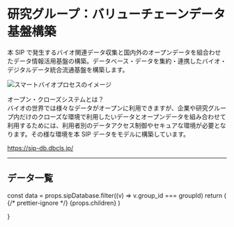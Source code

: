 


# 研究グループ：バリューチェーンデータ基盤構築

本 SIP で発生するバイオ関連データ収集と国内外のオープンデータを組合わせたデータ情報活用基盤の構築。データベース・データを集約・連携したバイオ・デジタルデータ統合流通基盤を構築します。

<Image
  src="/group4ADB_01.png"
  alt="スマートバイオプロセスのイメージ"
  width={900}
  height={583}
  priority
/>

オープン・クローズシステムとは？<br />
バイオの世界では様々なデータがオープンに利用できますが、企業や研究グループ内だけのクローズな環境で利用したいデータとオープンデータを組み合わせて利用するためには、利用者別のデータアクセス制御やセキュアな環境が必要となります。その様な環境を本 SIP データをモデルに構築しています。

[https://sip-db.dbcls.jp/ ](https://sip-db.dbcls.jp/)

---

## データ一覧

  const data = props.sipDatabase.filter((v) => v.group_id === groupId)
  return (
    <Layout title={title}>
      {/* prettier-ignore */}
      <LowerPageLayout>
        <Breadcrumbs title={title} childTitle={childTitle} />
        <MdxLayout>
          {props.children}
          <GroupDetailList list={data} />
          <BackToDataLink />
        </MdxLayout>
      </LowerPageLayout>
    </Layout>
  )

}
